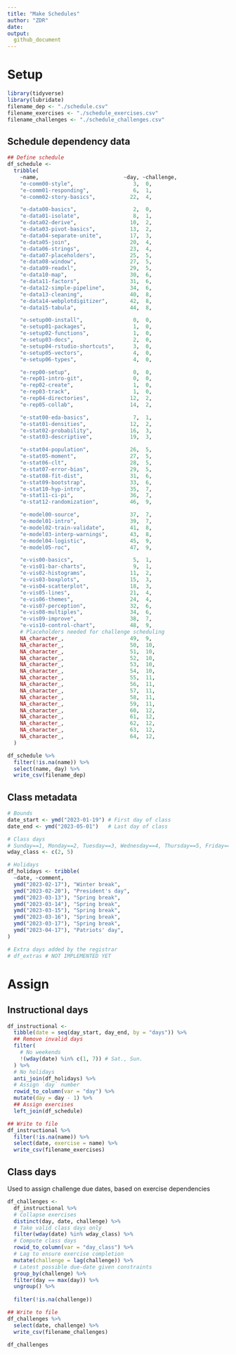 ```yaml
---
title: "Make Schedules"
author: "ZDR"
date:
output:
  github_document
---
```


# Setup

```r
library(tidyverse)
library(lubridate)
filename_dep <- "./schedule.csv"
filename_exercises <- "./schedule_exercises.csv"
filename_challenges <- "./schedule_challenges.csv"
```

## Schedule dependency data

```r
## Define schedule
df_schedule <-
  tribble(
    ~name,                           ~day, ~challenge,
    "e-comm00-style",                   3,  0,
    "e-comm01-responding",              6,  1,
    "e-comm02-story-basics",           22,  4,

    "e-data00-basics",                  2,  0,
    "e-data01-isolate",                 8,  1,
    "e-data02-derive",                 10,  2,
    "e-data03-pivot-basics",           13,  2,
    "e-data04-separate-unite",         17,  3,
    "e-data05-join",                   20,  4,
    "e-data06-strings",                23,  4,
    "e-data07-placeholders",           25,  5,
    "e-data08-window",                 27,  5,
    "e-data09-readxl",                 29,  5,
    "e-data10-map",                    30,  6,
    "e-data11-factors",                31,  6,
    "e-data12-simple-pipeline",        34,  6,
    "e-data13-cleaning",               40,  8,
    "e-data14-webplotdigitizer",       42,  8,
    "e-data15-tabula",                 44,  8,

    "e-setup00-install",                0,  0,
    "e-setup01-packages",               1,  0,
    "e-setup02-functions",              1,  0,
    "e-setup03-docs",                   2,  0,
    "e-setup04-rstudio-shortcuts",      3,  0,
    "e-setup05-vectors",                4,  0,
    "e-setup06-types",                  4,  0,

    "e-rep00-setup",                    0,  0,
    "e-rep01-intro-git",                0,  0,
    "e-rep02-create",                   1,  0,
    "e-rep03-track",                    1,  0,
    "e-rep04-directories",             12,  2,
    "e-rep05-collab",                  14,  2,

    "e-stat00-eda-basics",              7,  1, 
    "e-stat01-densities",              12,  2,
    "e-stat02-probability",            16,  3,
    "e-stat03-descriptive",            19,  3,

    "e-stat04-population",             26,  5,
    "e-stat05-moment",                 27,  5,
    "e-stat06-clt",                    28,  5,
    "e-stat07-error-bias",             29,  5,
    "e-stat08-fit-dist",               31,  6,
    "e-stat09-bootstrap",              33,  6,
    "e-stat10-hyp-intro",              35,  7,
    "e-stat11-ci-pi",                  36,  7,
    "e-stat12-randomization",          46,  9,

    "e-model00-source",                37,  7,
    "e-model01-intro",                 39,  7,
    "e-model02-train-validate",        41,  8,
    "e-model03-interp-warnings",       43,  8,
    "e-model04-logistic",              45,  9,
    "e-model05-roc",                   47,  9,

    "e-vis00-basics",                   5,  1,
    "e-vis01-bar-charts",               9,  1,
    "e-vis02-histograms",              11,  2,
    "e-vis03-boxplots",                15,  3,
    "e-vis04-scatterplot",             18,  3,
    "e-vis05-lines",                   21,  4,
    "e-vis06-themes",                  24,  4,
    "e-vis07-perception",              32,  6,
    "e-vis08-multiples",               34,  6,
    "e-vis09-improve",                 38,  7,
    "e-vis10-control-chart",           48,  9,
    # Placeholders needed for challenge scheduling
    NA_character_,                     49,  9,
    NA_character_,                     50,  10,
    NA_character_,                     51,  10,
    NA_character_,                     52,  10,
    NA_character_,                     53,  10,
    NA_character_,                     54,  10,
    NA_character_,                     55,  11,
    NA_character_,                     56,  11,
    NA_character_,                     57,  11,
    NA_character_,                     58,  11,
    NA_character_,                     59,  11,
    NA_character_,                     60,  12,
    NA_character_,                     61,  12,
    NA_character_,                     62,  12,
    NA_character_,                     63,  12,
    NA_character_,                     64,  12,
  )

df_schedule %>% 
  filter(!is.na(name)) %>% 
  select(name, day) %>% 
  write_csv(filename_dep)
```

## Class metadata

```r
# Bounds
date_start <- ymd("2023-01-19") # First day of class
date_end <- ymd("2023-05-01")   # Last day of class

# Class days
# Sunday==1, Monday==2, Tuesday==3, Wednesday==4, Thursday==5, Friday==6, Saturday==7
wday_class <- c(2, 5)

# Holidays
df_holidays <- tribble(
  ~date, ~comment,
  ymd("2023-02-17"), "Winter break",
  ymd("2023-02-20"), "President's day",
  ymd("2023-03-13"), "Spring break",
  ymd("2023-03-14"), "Spring break",
  ymd("2023-03-15"), "Spring break",
  ymd("2023-03-16"), "Spring break",
  ymd("2023-03-17"), "Spring break",
  ymd("2023-04-17"), "Patriots' day",
)

# Extra days added by the registrar
# df_extras # NOT IMPLEMENTED YET
```


# Assign

## Instructional days

```r
df_instructional <- 
  tibble(date = seq(day_start, day_end, by = "days")) %>% 
  ## Remove invalid days
  filter(
    # No weekends
    !(wday(date) %in% c(1, 7)) # Sat., Sun.
  ) %>% 
  # No holidays
  anti_join(df_holidays) %>% 
  # Assign `day` number
  rowid_to_column(var = "day") %>% 
  mutate(day = day - 1) %>% 
  ## Assign exercises
  left_join(df_schedule)

## Write to file
df_instructional %>% 
  filter(!is.na(name)) %>% 
  select(date, exercise = name) %>% 
  write_csv(filename_exercises)
```

## Class days

Used to assign challenge due dates, based on exercise dependencies

```r
df_challenges <- 
  df_instructional %>% 
  # Collapse exercises
  distinct(day, date, challenge) %>% 
  # Take valid class days only
  filter(wday(date) %in% wday_class) %>% 
  # Compute class days
  rowid_to_column(var = "day_class") %>% 
  # Lag to ensure exercise completion
  mutate(challenge = lag(challenge)) %>% 
  # Latest possible due-date given constraints
  group_by(challenge) %>% 
  filter(day == max(day)) %>% 
  ungroup() %>% 
  
  filter(!is.na(challenge))

## Write to file
df_challenges %>% 
  select(date, challenge) %>% 
  write_csv(filename_challenges)

df_challenges 
```